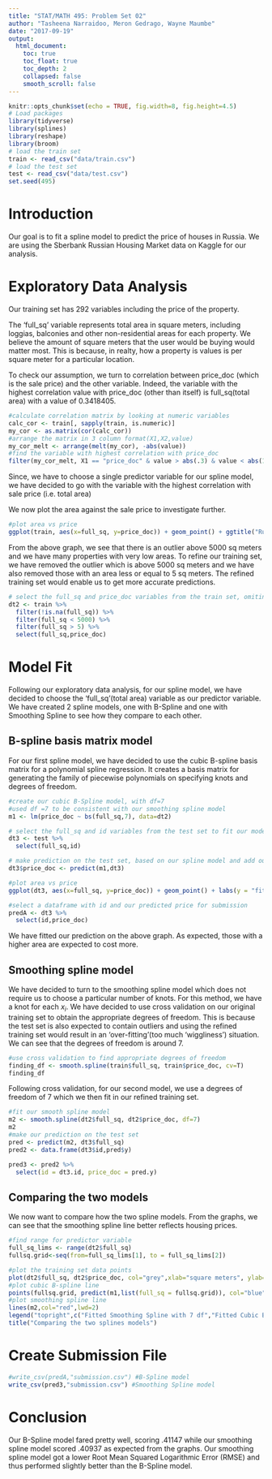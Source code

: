 ```yaml
---
title: "STAT/MATH 495: Problem Set 02"
author: "Tasheena Narraidoo, Meron Gedrago, Wayne Maumbe"
date: "2017-09-19"
output:
  html_document:
    toc: true
    toc_float: true
    toc_depth: 2
    collapsed: false
    smooth_scroll: false
---
```

  
```r
knitr::opts_chunk$set(echo = TRUE, fig.width=8, fig.height=4.5)
# Load packages
library(tidyverse)
library(splines)
library(reshape)
library(broom)
# load the train set
train <- read_csv("data/train.csv")
# load the test set
test <- read_csv("data/test.csv")
set.seed(495)
```

# Introduction

Our goal is to fit a spline model to predict the price of houses in Russia. We are using the Sberbank Russian Housing Market data on Kaggle for our analysis.


# Exploratory Data Analysis

Our training set has 292 variables including the price of the property. 


The 'full_sq' variable represents total area in square meters, including loggias, balconies and other non-residential areas for each property. We believe the amount of square meters that the user would be buying would matter most. This is because, in realty, how a property is values is per square meter for a particular location.

To check our assumption, we turn to correlation between price_doc (which is the sale price) and the other variable. Indeed, the variable with the highest correlation value with price_doc (other than itself) is full_sq(total area) with a value of 0.3418405.

```r
#calculate correlation matrix by looking at numeric variables
calc_cor <- train[, sapply(train, is.numeric)]
my_cor <- as.matrix(cor(calc_cor))
#arrange the matrix in 3 column format(X1,X2,value)
my_cor_melt <- arrange(melt(my_cor), -abs(value))
#find the variable with highest correlation with price_doc
filter(my_cor_melt, X1 == "price_doc" & value > abs(.3) & value < abs(1))
```

Since, we have to choose a single predictor variable for our spline model, we have decided to go with the variable with the highest correlation with sale price (i.e. total area)

We now plot the area against the sale price to investigate further.

```r
#plot area vs price
ggplot(train, aes(x=full_sq, y=price_doc)) + geom_point() + ggtitle("Russia's Housing Market: Price vs Area") + xlab("Area(sq meters)") + ylab("Price(units)")
```

From the above graph, we see that there is an outlier above 5000 sq meters and we have many properties with very low areas. To refine our training set, we have removed the outlier which is above 5000 sq meters and we have also removed those with an area less or equal to 5 sq meters. The refined training set would enable us to get more accurate predictions.

```r
# select the full_sq and price_doc variables from the train set, omiting observations with NAs for our predictor variable, and we remove the outliers for area > 5000 and area <=5.
dt2 <- train %>%
  filter(!is.na(full_sq)) %>%
  filter(full_sq < 5000) %>% 
  filter(full_sq > 5) %>% 
  select(full_sq,price_doc)
```

# Model Fit

Following our exploratory data analysis, for our spline model, we have decided to choose the 'full_sq'(total area) variable as our predictor variable. We have created 2 spline models, one with B-Spline and one with Smoothing Spline to see how they compare to each other.

##  B-spline basis matrix model

For our first spline model, we have decided to use the cubic B-spline basis matrix for a polynomial spline regression. It creates a basis matrix for generating the family of piecewise polynomials on specifying knots and degrees of freedom.

```r
#create our cubic B-Spline model, with df=7
#used df =7 to be consistent with our smoothing spline model 
m1 <- lm(price_doc ~ bs(full_sq,7), data=dt2)
```

```r
# select the full_sq and id variables from the test set to fit our model
dt3 <- test %>%
  select(full_sq,id)

# make prediction on the test set, based on our spline model and add our price prediction to our 2-variables test set
dt3$price_doc <- predict(m1,dt3) 

#plot area vs price
ggplot(dt3, aes(x=full_sq, y=price_doc)) + geom_point() + labs(y = "fitted value(units)") + labs(x = "square meters") +ggtitle("Predicted Housing Prices")

#select a dataframe with id and our predicted price for submission
predA <- dt3 %>%
  select(id,price_doc)
```

We have fitted our prediction on the above graph. As expected, those with a higher area are expected to cost more. 

## Smoothing spline model

We have decided to turn to the smoothing spline model which does not require us to choose a particular number of knots. For this method, we have a knot for each $x_i$. We have decided to use cross validation on our original training set to obtain the appropriate degrees of freedom. This is because the test set is also expected to contain outliers and using the refined training set would result in an 'over-fitting'(too much 'wiggliness') situation. We can see that the degrees of freedom is around 7.
 
```r
#use cross validation to find appropriate degrees of freedom
finding_df <- smooth.spline(train$full_sq, train$price_doc, cv=T)
finding_df
```

Following cross validation, for our second model, we use a degrees of freedom of  7 which we then fit in our refined training set.
 
```r
#fit our smooth spline model
m2 <- smooth.spline(dt2$full_sq, dt2$price_doc, df=7)
m2
#make our prediction on the test set
pred <- predict(m2, dt3$full_sq)
pred2 <- data.frame(dt3$id,pred$y)

pred3 <- pred2 %>% 
  select(id = dt3.id, price_doc = pred.y)
```

## Comparing the two models

We now want to compare how the two spline models. From the graphs, we can see that the smoothing spline line better reflects housing prices.

```r
#find range for predictor variable
full_sq_lims <- range(dt2$full_sq)
fullsq.grid<-seq(from=full_sq_lims[1], to = full_sq_lims[2])

#plot the training set data points
plot(dt2$full_sq, dt2$price_doc, col="grey",xlab="square meters", ylab="price(units)")
#plot cubic B-spline line
points(fullsq.grid, predict(m1,list(full_sq = fullsq.grid)), col="blue", lwd=2,type="l")
#plot smoothing spline line
lines(m2,col="red",lwd=2)
legend("topright",c("Fitted Smoothing Spline with 7 df","Fitted Cubic B-Spline"), col=c("red","blue"),lwd=2)
title("Comparing the two splines models")
```

# Create Submission File

```r
#write_csv(predA,"submission.csv") #B-Spline model
write_csv(pred3,"submission.csv") #Smoothing Spline model
```

# Conclusion

Our B-Spline model fared pretty well, scoring .41147 while our smoothing spline model scored .40937 as expected from the graphs. Our smoothing spline model got a lower Root Mean Squared Logarithmic Error (RMSE) and thus performed slightly better than the B-Spline model.




